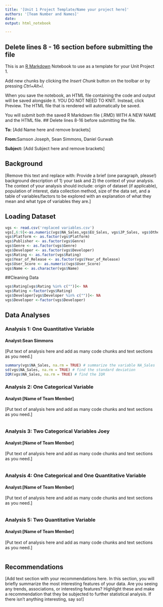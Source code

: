 ```yaml
---
title: '[Unit 1 Project Template/Name your project here]'
authors: '[Team Number and Names]'
date: 
output: html_notebook

---
```

## Delete lines 8 - 16 section before submitting the file
This is an [R Markdown](http://rmarkdown.rstudio.com) Notebook to use as a template for your Unit Project 1.

Add new chunks by clicking the *Insert Chunk* button on the toolbar or by pressing *Ctrl+Alt+I*.

When you save the notebook, an HTML file containing the code and output will be saved alongside it. YOU DO NOT NEED TO KNIT. Instead, click Preview. The HTML file that is rendered will automatically be saved.

You will submit both the saved R Markdown file (.RMD) WITH A NEW NAME and the HTML file.
## Delete lines 8-16 before submitting the file.

**To:** [Add Name here and remove brackets]

**From:**Samson Joseph, Sean Simmons, Daniel Gurwah

**Subject:** [Add Subject here and remove brackets]


## Background
[Remove this text and replace with:  Provide a brief (one paragraph, please!) background description of 1) your task and 2) the context of your analysis. The context of your analysis should include: origin of dataset (if applicable), population of interest, data collection method, size of the data set, and a table of variables/factors to be explored with an explanation of what they mean and what type of variables they are.]

## Loading Dataset
```r
vgs <- read.csv('replaced variables.csv')
vgs[,6:9]<-as.numeric(vgs$NA_Sales,vgs$EU_Sales, vgs$JP_Sales, vgs$Other_Sales)
vgs$Platform <- as.factor(vgs$Platform)
vgs$Publisher <- as.factor(vgs$Genre)
vgs$Genre <- as.factor(vgs$Genre)
vgs$Developer <- as.factor(vgs$Developer)
vgs$Rating <- as.factor(vgs$Rating)
vgs$Year_of_Release <- as.factor(vgs$Year_of_Release)
vgs$User_Score <- as.numeric(vgs$User_Score)
vgs$Name <- as.character(vgs$Name)
```

##Cleaning Data
```r
vgs$Rating[vgs$Rating %in% c("")]<- NA
vgs$Rating <-factor(vgs$Rating)
vgs$Developer[vgs$Developer %in% c("")]<- NA
vgs$Developer <-factor(vgs$Developer)

```

## Data Analyses

### Analysis 1: One Quantitative Variable
#### Analyst:Sean Simmons

[Put text of analysis here and add as many code chunks and text sections as you need.]

```r
summary(vgs$NA_Sales, na.rm = TRUE) # summarize the variable NA_Sales
sd(vgs$NA_Sales, na.rm = TRUE) # find the standard deviation
IQR(vgs$NA_Sales, na.rm = TRUE) # find the IQR
```



### Analysis 2: One Categorical Variable
#### Analyst:[Name of Team Member]

[Put text of analysis here and add as many code chunks and text sections as you need.]


```r

```




### Analysis 3: Two Categorical Variables Joey
#### Analyst:[Name of Team Member]

[Put text of analysis here and add as many code chunks and text sections as you need.]

```r

```




### Analysis 4: One Categorical and One Quantitative Variable
#### Analyst:[Name of Team Member]

[Put text of analysis here and add as many code chunks and text sections as you need.]

```r

```




### Analysis 5: Two Quantitative Variable
#### Analyst:[Name of Team Member]

[Put text of analysis here and add as many code chunks and text sections as you need.]

```r

```





## Recommendations

[Add text section with your recommendations here. In this section, you will briefly summarize the most interesting features of your data. Are you seeing any trends, associations, or interesting features? Highlight these and make a recommendation that they be subjected to further statistical analysis. If there isn’t anything interesting, say so!]
